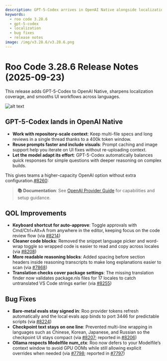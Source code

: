 ```yaml
---
description: GPT-5-Codex arrives in OpenAI Native alongside localization tooling and UI refinements.
keywords:
  - roo code 3.28.6
  - gpt-5-codex
  - localization
  - bug fixes
  - release notes
image: /img/v3.28.6/v3.28.6.png
---
```


# Roo Code 3.28.6 Release Notes (2025-09-23)

This release adds GPT-5-Codex to OpenAI Native, sharpens localization coverage, and smooths UI workflows across languages.

![alt text](../../static/img/v3.28.6/v3.28.6.png)

## GPT-5-Codex lands in OpenAI Native

- **Work with repository-scale context**: Keep multi-file specs and long reviews in a single thread thanks to a 400k token window.
- **Reuse prompts faster and include visuals**: Prompt caching and image support help you iterate on UI fixes without re-uploading context.
- **Let the model adapt its effort**: GPT-5-Codex automatically balances quick responses for simple questions with deeper reasoning on complex builds.

This gives teams a higher-capacity OpenAI option without extra configuration.[#8260](https://github.com/RooCodeInc/Roo-Code/pull/8260):


> **📚 Documentation**: See [OpenAI Provider Guide](/providers/openai) for capabilities and setup guidance.

## QOL Improvements

* **Keyboard shortcut for auto-approve**: Toggle approvals with Cmd/Ctrl+Alt+A from anywhere in the editor, keeping focus on the code review flow (via [#8214](https://github.com/RooCodeInc/Roo-Code/pull/8214))
* **Cleaner code blocks**: Removed the snippet language picker and word-wrap toggle so wrapped code is easier to read and copy across locales (via [#8208](https://github.com/RooCodeInc/Roo-Code/pull/8208))
* **More readable reasoning blocks**: Added spacing before section headers inside reasoning transcripts to make long explanations easier to scan (via [#7868](https://github.com/RooCodeInc/Roo-Code/pull/7868))
* **Translation checks cover package settings**: The missing translation finder now validates package.nls files for 17 locales to catch untranslated VS Code strings earlier (via [#8255](https://github.com/RooCodeInc/Roo-Code/pull/8255))

## Bug Fixes

* **Bare-metal evals stay signed in**: Roo provider tokens refresh automatically and the local evals app binds to port 3446 for predictable scripts (via [#8224](https://github.com/RooCodeInc/Roo-Code/pull/8224))
* **Checkpoint text stays on one line**: Prevented multi-line wrapping in languages such as Chinese, Korean, Japanese, and Russian so the checkpoint UI stays compact (via [#8207](https://github.com/RooCodeInc/Roo-Code/pull/8207); reported in [#8206](https://github.com/RooCodeInc/Roo-Code/issues/8206))
* **Ollama respects Modelfile num_ctx**: Roo now defers to your Modelfile’s context window to avoid GPU OOMs while still allowing explicit overrides when needed (via [#7798](https://github.com/RooCodeInc/Roo-Code/pull/7798); reported in [#7797](https://github.com/RooCodeInc/Roo-Code/issues/7797))
